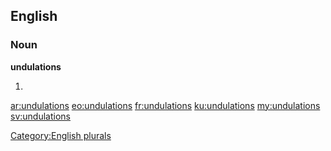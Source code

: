 ==English==

===Noun===
'''undulations'''

# {{plural of|undulation}}

[[Category:English plurals]]

[[ar:undulations]]
[[eo:undulations]]
[[fr:undulations]]
[[ku:undulations]]
[[my:undulations]]
[[sv:undulations]]